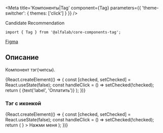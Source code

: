 



<Meta
    title='Компоненты|Tag'
    component={Tag}
    parameters={{ 'theme-switcher': { themes: ['click'] } }}
/>

<Title>
    Tag ({name}@{version})
</Title>

<Status>
  Candidate Recommendation
</Status>

```tsx
import { Tag } from '@alfalab/core-components-tag';
```

<Design>
  <a href="https://www.figma.com/file/hqSP3L6qu8UcL3sf18Su1M/Web-Components?node-id=214%3A1873">Figma</a>
</Design>

## Описание

Компонент тэг(чипсы).

<Story name='Песочница'>
    {React.createElement(() => {
        const [checked, setChecked] = React.useState(false);
        const handleClick = () => setChecked(!checked);
        return (
            <Tag
                size={select('size', SIZES, 'm')}
                disabled={boolean('disabled', false)}
                checked={checked || boolean('checked', false)}
                onClick={handleClick}
            >
                {text('label', 'Оплатить')}
            </Tag>
        );
    })}
</Story>

<Props of={Tag} />

### Тэг с иконкой

<Preview>
    {React.createElement(() => {
        const [checked, setChecked] = React.useState(false);
        const handleClick = () => setChecked(!checked);
        return (
            <Tag
                checked={checked}
                onClick={handleClick}
                rightAddons={<Icon />}
            >
                Нажми меня
            </Tag>
        );
    })}
</Preview>
